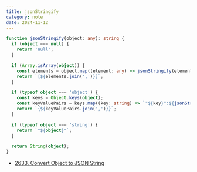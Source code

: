 ```yaml
---
title: jsonStringify
category: note
date: 2024-11-12
---
```


```ts
function jsonStringify(object: any): string {
  if (object === null) {
    return 'null';
  }

  if (Array.isArray(object)) {
    const elements = object.map((element: any) => jsonStringify(element));
    return `[${elements.join(',')}]`;
  }

  if (typeof object === 'object') {
    const keys = Object.keys(object);
    const keyValuePairs = keys.map((key: string) => `"${key}":${jsonStringify(object[key])}`);
    return `{${keyValuePairs.join(',')}}`;
  }

  if (typeof object === 'string') {
    return `"${object}"`;
  }

  return String(object);
}
```

* [2633. Convert Object to JSON String](https://leetcode.com/problems/convert-object-to-json-string/description/)
